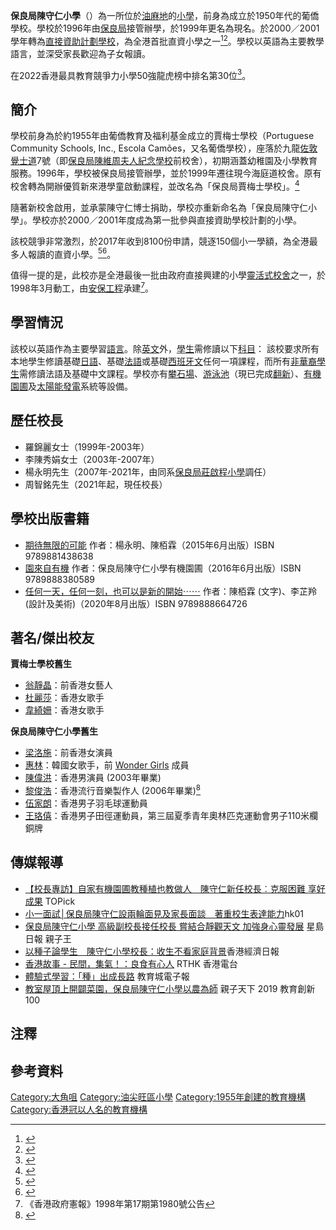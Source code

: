 {{Infobox_School
| name = 保良局陳守仁小學
| other_name = Po Leung Kuk Camões Tan Siu Lin Primary School
| image = [[File:Po_Leung_Kuk_Camões_Tan_Siu_Lin_Primary_School.JPG|280px]] 
| motto =  愛敬勤誠
| established = 1955年（葡僑學校）<br>1999年
| type =  直接資助小學
| school_sponsoring_body = [[保良局|保良局]]（1996年起）<br>葡僑學校法團（1955年-1996年）
| faculty = 
| enrollment = 
| principal =  周智銘
| location =  九龍油麻地海庭道6號
| information = +852 2367 3318
| website =  http://www.plkctslps.edu.hk
| houses                   = Apollo<br>Buddy<br>Chilly<br>Dolphin<br>Eagle
| classes                  = 30班
| average_class_size       = 每班33人
}}

'''保良局陳守仁小學'''（{{lang-en|Po Leung Kuk Camões Tan Siu Lin Primary School}}）為一所位於[[油麻地|油麻地]]的[[小學|小學]]，前身為成立於1950年代的葡僑學校。學校於1996年由[[保良局|保良局]]接管辦學，於1999年更名為現名。於2000／2001學年轉為[[直資學校|直接資助計劃學校]]，為全港首批直資小學之一<ref>{{cite journal|url=https://qcrc.qef.org.hk/Publish/proposal/1999/1999-0606/1999-0606-P04-13409.pdf|title=保良局黄守仁小學管絃樂團|journal=|access-date=2014-09-21|archive-date=2020-04-05|archive-url=https://web.archive.org/web/20200405133958/https://qcrc.qef.org.hk/Publish/proposal/1999/1999-0606/1999-0606-P04-13409.pdf|dead-url=no}}</ref><ref>{{cite web|title=學校歷史|url=http://www.plkctslps.edu.hk/tc/school_information-background.php#history|accessdate=2015-02-25|archive-date=2020-09-24|archive-url=https://web.archive.org/web/20200924230849/http://www.plkctslps.edu.hk/tc/school_information-background.php#history|dead-url=no}}</ref>。學校以英語為主要教學語言，並深受家長歡迎為子女報讀。

在2022香港最具教育競爭力小學50強龍虎榜中排名第30位<ref>{{Cite web |url=http://www.hkpep.com/2013/xx50t.php#.Yp6g_J1BxaQ |title=2022香港最具教育競爭力小學50強龍虎榜-香港專業教育出版社 |access-date=2022-06-07 }}</ref>。

== 簡介 ==
學校前身為於約1955年由葡僑教育及福利基金成立的賈梅士學校（Portuguese Community Schools, Inc., Escola Camões，又名葡僑學校），座落於九龍[[佐敦|佐敦]][[覺士道|覺士道]]7號（即[[保良局陳維周夫人紀念學校|保良局陳維周夫人紀念學校]]前校舍），初期涵蓋幼稚園及小學教育服務。1996年，學校被保良局接管辦學，並於1999年遷往現今海庭道校舍。原有校舍轉為開辦優質新來港學童啟動課程，並改名為「保良局賈梅士學校」。<ref>{{Cite web |url=http://gwulo.com/node/34819 |title=存档副本 |accessdate=2017-02-08 |archive-date=2020-04-05 |archive-url=https://web.archive.org/web/20200405134013/https://gwulo.com/node/34819 |dead-url=no }}</ref>

隨著新校舍啟用，並承蒙陳守仁博士捐助，學校亦重新命名為「保良局陳守仁小學」。學校亦於2000／2001年度成為第一批參與直接資助學校計劃的小學。

該校競爭非常激烈，於2017年收到8100份申請，競逐150個小一學額，為全港最多人報讀的直資小學。<ref>{{cite web|title=直資私小競爭烈 陸續截止報名|url=http://std.stheadline.com/yesterday/edu/0927go06.html|accessdate=21 September 2014|archive-date=2017-08-17|archive-url=https://web.archive.org/web/20170817204625/http://std.stheadline.com/yesterday/edu/0927go06.html|dead-url=no}}</ref><ref>{{cite news|url=https://hk.news.yahoo.com/%E7%A7%81%E7%AB%8B%E7%9B%B4%E8%B3%87%E5%B0%8F%E5%AD%B8%E5%8A%A0%E8%B2%BB-%E6%9C%80%E5%8B%814%E6%88%90-224747845.html|title=私立直資小學加費 最勁4成|deadurl=yes|archiveurl=https://web.archive.org/web/20141006101420/https://hk.news.yahoo.com/%E7%A7%81%E7%AB%8B%E7%9B%B4%E8%B3%87%E5%B0%8F%E5%AD%B8%E5%8A%A0%E8%B2%BB-%E6%9C%80%E5%8B%814%E6%88%90-224747845.html|archivedate=2014-10-06|accessdate=2014-09-21}}</ref>。

值得一提的是，此校亦是全港最後一批由政府直接興建的小學[[靈活式校舍|靈活式校舍]]之一，於1998年3月動工，由[[盈信控股|安保工程]]承建<ref>《香港政府憲報》1998年第17期第1980號公告</ref>。

== 學習情況 ==
該校以英語作為主要學習[[語言|語言]]。除[[英文|英文]]外，[[學生|學生]]需修讀以下[[科目|科目]]：
{{columns-list|3|
* [[中文|中文]]（以[[普通話|普通話]]或[[廣東話|廣東話]]作為[[教學|教學]][[語言|語言]]）
* [[數學|數學]]
* [[常識|常識]]
* 視覺[[藝術|藝術]]
* [[音樂|音樂]]
* [[體育|體育]]
* 基礎[[法語|法語]]/基礎[[日語|日語]]/基礎[[西班牙文|西班牙文]]
}}
該校要求所有本地學生修讀基礎[[日語|日語]]、基礎[[法語|法語]]或基礎[[西班牙文|西班牙文]]任何一項課程，而所有[[非華裔|非華裔]][[學生|學生]]需修讀法語及基礎中文課程。學校亦有[[攀石場|攀石場]]、[[游泳池|游泳池]]（現已完成[[翻新|翻新]]）、[[有機園圃|有機園圃]]及[[太陽能發電|太陽能發電]]系統等設備。

==歷任校長==
*羅錦麗女士（1999年-2003年）
*李陳秀娟女士（2003年-2007年）
*楊永明先生（2007年-2021年，由同系[[保良局莊啟程小學|保良局莊啟程小學]]調任）
*周智銘先生（2021年起，現任校長）

== 學校出版書籍 ==
* [https://www.red-publish.com/book/2279 期待無限的可能]{{Wayback|url=https://www.red-publish.com/book/2279 |date=20200922052358 }}  作者：楊永明、陳栢霖（2015年6月出版）ISBN 9789881438638
* [https://www.red-publish.com/book/2388 園來自有機]{{Wayback|url=https://www.red-publish.com/book/2388 |date=20201128100316 }}  作者：保良局陳守仁小學有機園圃（2016年6月出版）ISBN 9789888380589
* [https://www.red-publish.com/book/2806 任何一天，任何一刻，也可以是新的開始⋯⋯]{{Wayback|url=https://www.red-publish.com/book/2806 |date=20200922052425 }}  作者：陳栢霖 (文字)、李芷羚 (設計及美術)（2020年8月出版）ISBN 9789888664726

==著名/傑出校友==
'''賈梅士學校舊生'''
*[[翁靜晶|翁靜晶]]：前香港女藝人{{noteTag|關於翁靜晶曾就讀的小學名稱來自其Facebook專頁「翁靜晶」在2017年2月1日發出的、題為「翁靜晶日誌【雞年最快樂的事】粵語」的貼文。}}
*[[杜麗莎|杜麗莎]]：香港女歌手{{noteTag|資料來自香港電台第二台廣播節目《守下留情》2016年2月15日的訪問「丙申猴年繼續恭喜大家發財: 嘉賓 杜麗莎 - 廣告歌聲傳萬家  去闖去飛Teresa」。}}
*[[韋綺姍|韋綺姍]]：香港女歌手

'''保良局陳守仁小學舊生'''
*[[梁洛施|梁洛施]]：前香港女演員
*[[惠林|惠林]]：韓國女歌手，前 [[Wonder_Girls|Wonder Girls]] 成員
*[[陳偉洪|陳偉洪]]：香港男演員 (2003年畢業)
*[[黎俊浩|黎俊浩]]：香港流行音樂製作人 (2006年畢業)<ref>{{web reference|URL=https://hk.news.appledaily.com/local/daily/article/20060707/6104772|title=學生叩門忌沙塵鬼祟 中一派位下周二放榜|work=香港蘋果日報|year=2006年|date=7月7日|accessdate=2018-04-17|archive-date=2020-04-05|archive-url=https://web.archive.org/web/20200405134037/https://hk.news.appledaily.com/local/daily/article/20060707/6104772|dead-url=no}}</ref>
*[[伍家朗|伍家朗]]：香港男子羽毛球運動員
*[[王珞僖|王珞僖]]：香港男子田徑運動員，第三屆夏季青年奧林匹克運動會男子110米欄銅牌

==傳媒報導==
*[https://topick.hket.com/article/3068704/%E3%80%90%E6%A0%A1%E9%95%B7%E5%B0%88%E8%A8%AA%E3%80%91%E8%87%AA%E5%AE%B6%E6%9C%89%E6%A9%9F%E5%9C%92%E5%9C%83%E6%95%99%E7%A8%AE%E6%A4%8D%E4%B9%9F%E6%95%99%E5%81%9A%E4%BA%BA%E3%80%80%E9%99%B3%E5%AE%88%E4%BB%81%E6%96%B0%E4%BB%BB%E6%A0%A1%E9%95%B7%EF%B8%B0%E5%85%8B%E6%9C%8D%E5%9B%B0%E9%9B%A3%E4%BA%AB%E5%A5%BD%E6%88%90%E6%9E%9C 【校長專訪】自家有機園圃教種植也教做人　陳守仁新任校長︰克服困難 享好成果] {{Wayback|url=https://topick.hket.com/article/3068704/%E3%80%90%E6%A0%A1%E9%95%B7%E5%B0%88%E8%A8%AA%E3%80%91%E8%87%AA%E5%AE%B6%E6%9C%89%E6%A9%9F%E5%9C%92%E5%9C%83%E6%95%99%E7%A8%AE%E6%A4%8D%E4%B9%9F%E6%95%99%E5%81%9A%E4%BA%BA%E3%80%80%E9%99%B3%E5%AE%88%E4%BB%81%E6%96%B0%E4%BB%BB%E6%A0%A1%E9%95%B7%EF%B8%B0%E5%85%8B%E6%9C%8D%E5%9B%B0%E9%9B%A3%E4%BA%AB%E5%A5%BD%E6%88%90%E6%9E%9C |date=20210929000523 }} TOPick
*[https://www.hk01.com/sns/article/627899 小一面試│保良局陳守仁設兩輪面見及家長面談　著重校生表達能力]hk01
*[https://std.stheadline.com/smartparents/article/1230/%E5%91%A8%E5%88%8A%E5%85%A7%E5%AE%B9-584%E6%9C%9F-%E5%8D%87%E5%AD%B8%E6%95%99%E8%82%B2-%E4%BF%9D%E8%89%AF%E5%B1%80%E9%99%B3%E5%AE%88%E4%BB%81%E5%B0%8F%E5%AD%B8-%E9%AB%98%E7%B4%9A%E5%89%AF%E6%A0%A1%E9%95%B7%E6%8E%A5%E4%BB%BB%E6%A0%A1%E9%95%B7-%E5%98%97%E7%B5%90%E5%90%88%E9%9D%9C%E8%A7%80%E5%A4%A9%E6%96%87-%E5%8A%A0%E5%BC%B7%E8%BA%AB%E5%BF%83%E9%9D%88%E7%99%BC%E5%B1%95?fbclid=IwAR3NB3RU-x6zFc4Jl90CLDmTOTcOmK2xL3kI74aOXxJ4GfFO3h4q3WOygbU 保良局陳守仁小學 高級副校長接任校長 嘗結合靜觀天文 加強身心靈發展] {{Wayback|url=https://std.stheadline.com/smartparents/article/1230/%E5%91%A8%E5%88%8A%E5%85%A7%E5%AE%B9-584%E6%9C%9F-%E5%8D%87%E5%AD%B8%E6%95%99%E8%82%B2-%E4%BF%9D%E8%89%AF%E5%B1%80%E9%99%B3%E5%AE%88%E4%BB%81%E5%B0%8F%E5%AD%B8-%E9%AB%98%E7%B4%9A%E5%89%AF%E6%A0%A1%E9%95%B7%E6%8E%A5%E4%BB%BB%E6%A0%A1%E9%95%B7-%E5%98%97%E7%B5%90%E5%90%88%E9%9D%9C%E8%A7%80%E5%A4%A9%E6%96%87-%E5%8A%A0%E5%BC%B7%E8%BA%AB%E5%BF%83%E9%9D%88%E7%99%BC%E5%B1%95?fbclid=IwAR3NB3RU-x6zFc4Jl90CLDmTOTcOmK2xL3kI74aOXxJ4GfFO3h4q3WOygbU |date=20210831204708 }} 星島日報 親子王
* [https://topick.hket.com/article/1470231/%E4%BB%A5%E7%A8%AE%E5%AD%90%E8%AB%96%E5%AD%B8%E7%94%9F%E3%80%80%E9%99%B3%E5%AE%88%E4%BB%81%E5%B0%8F%E5%AD%B8%E6%A0%A1%E9%95%B7%EF%BC%9A%E6%94%B6%E7%94%9F%E4%B8%8D%E7%9C%8B%E5%AE%B6%E5%BA%AD%E8%83%8C%E6%99%AF 以種子論學生　陳守仁小學校長：收生不看家庭背景]{{Wayback|url=https://topick.hket.com/article/1470231/%E4%BB%A5%E7%A8%AE%E5%AD%90%E8%AB%96%E5%AD%B8%E7%94%9F%E3%80%80%E9%99%B3%E5%AE%88%E4%BB%81%E5%B0%8F%E5%AD%B8%E6%A0%A1%E9%95%B7%EF%BC%9A%E6%94%B6%E7%94%9F%E4%B8%8D%E7%9C%8B%E5%AE%B6%E5%BA%AD%E8%83%8C%E6%99%AF |date=20161001202220 }}香港經濟日報
* [https://www.youtube.com/watch?v=Ts0K0ZwPcPQ 香港故事 - 民間，集氣！：良食有心人] {{Wayback|url=https://www.youtube.com/watch?v=Ts0K0ZwPcPQ |date=20210128075126 }} RTHK 香港電台
* [https://www.hkedcity.net/hq/zh-hant/content/%E9%AB%94%E9%A9%97%E5%BC%8F%E5%AD%B8%E7%BF%92%EF%BC%9A%E3%80%8C%E7%A8%AE%E3%80%8D%E5%87%BA%E6%88%90%E9%95%B7%E8%B7%AF 體驗式學習：「種」出成長路]{{Wayback|url=https://www.hkedcity.net/hq/zh-hant/content/%E9%AB%94%E9%A9%97%E5%BC%8F%E5%AD%B8%E7%BF%92%EF%BC%9A%E3%80%8C%E7%A8%AE%E3%80%8D%E5%87%BA%E6%88%90%E9%95%B7%E8%B7%AF |date=20200405134045 }}  教育城電子報
* [https://www.parenting.com.tw/article/5080256-/?fbclid=IwAR1edZPikVOSWNjLxKW-nvOSJ7e1MQ0FArzr2-fRlHpGZtHmVvp7U28ksEE 教室屋頂上開闢菜園，保良局陳守仁小學以農為師]{{Wayback|url=https://www.parenting.com.tw/article/5080256-/?fbclid=IwAR1edZPikVOSWNjLxKW-nvOSJ7e1MQ0FArzr2-fRlHpGZtHmVvp7U28ksEE |date=20200405134047 }}  親子天下 2019 教育創新 100

==注釋==
{{noteFoot}}

== 參考資料 ==
{{reflist}}

{{保良局學校}}
[[Category:大角咀|Category:大角咀]]
[[Category:油尖旺區小學|Category:油尖旺區小學]]
[[Category:1955年創建的教育機構|Category:1955年創建的教育機構]]
[[Category:香港冠以人名的教育機構|Category:香港冠以人名的教育機構]]